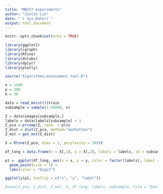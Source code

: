 ```yaml
---
title: "MNIST experiments"
author: "Justin Lin"
date: "`r Sys.Date()`"
output: html_document
---
```


```r
knitr::opts_chunk$set(echo = TRUE)

library(ggplot2)
library(igraph)
library(Rtsne)
library(dslabs)
library(dplyr)
library(plotly)

source("Algorithms/assessment tool.R")
```

```r
n = 1500
p = 300
k = 30

data = read_mnist()$train
subsample = sample(1:60000, n)

Z = data$images[subsample,]
labels = data$labels[subsample] + 1
Z_pca = prcomp(Z, rank. = p)$x
Z_dist = dist(Z_pca, method="manhattan")
Z_mst = get_mst(Z_dist)

X = Rtsne(Z_pca, dims = 2, perplexity = 30)$Y
```

```r
df_long = data.frame(x = X[,1], y = X[,2], labels = labels, id = subsample)

p1 =  ggplot(df_long, aes(x = x, y = y, color = factor(labels), label = id)) +
  geom_point(size = 1) +
  labs(color = "Digit")

ggplotly(p1, tooltip = c("x", "y", "label"))
```

```r
#save(Z_pca, Z_dist, Z_mst, X, df_long, labels, subsample, file = "Data/MNIST data manhattan.Rda")
```

